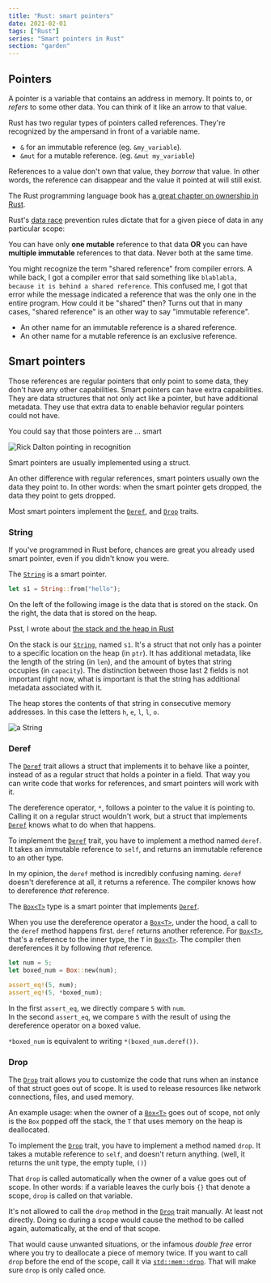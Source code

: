 ```yaml
---
title: "Rust: smart pointers"
date: 2021-02-01
tags: ["Rust"]
series: "Smart pointers in Rust"
section: "garden"
---
```


## Pointers

A pointer is a variable that contains an address in memory.
It points to, or _refers_ to some other data.
You can think of it like an arrow to that value.

Rust has two regular types of pointers called references.
They're recognized by the ampersand in front of a variable name.

- `&` for an immutable reference (eg. `&my_variable`).
- `&mut` for a mutable reference. (eg. `&mut my_variable`)

References to a value don't own that value, they _borrow_ that value.
In other words, the reference can disappear and the value it pointed at will still exist.

<Aside variant="info">

The Rust programming language book has [a great chapter on ownership in Rust](https://doc.rust-lang.org/book/ch04-00-understanding-ownership.html).

</Aside>

<Aside variant="info">

Rust's [data race](https://en.wikipedia.org/wiki/Race_condition) prevention rules dictate that for a given piece of data in any particular scope:

You can have only **one mutable** reference to that data **OR** you can have **multiple immutable** references to that data.
Never both at the same time.

</Aside>

You might recognize the term "shared reference" from compiler errors.
A while back, I got a compiler error that said something like `blablabla, because it is behind a shared reference`.
This confused me, I got that error while the message indicated a reference that was the only one in the entire program.
How could it be "shared" then?
Turns out that in many cases, "shared reference" is an other way to say "immutable reference".

- An other name for an immutable reference is a shared reference.
- An other name for a mutable reference is an exclusive reference.

## Smart pointers

Those references are regular pointers that only point to some data, they don't have any other capabilities.
Smart pointers can have extra capabilities.
They are data structures that not only act like a pointer, but have additional metadata.
They use that extra data to enable behavior regular pointers could not have.

You could say that those pointers are ... smart

![Rick Dalton pointing in recognition](https://i.imgur.com/7RUWtXX.jpg)

Smart pointers are usually implemented using a struct.

An other difference with regular references, smart pointers usually own the data they point to.
In other words: when the smart pointer gets dropped, the data they point to gets dropped.

Most smart pointers implement the [`Deref`](https://doc.rust-lang.org/std/ops/trait.Deref.html), and [`Drop`](https://doc.rust-lang.org/std/ops/trait.Drop.html) traits.

### String

If you've programmed in Rust before, chances are great you already used smart pointer, even if you didn't know you were.

The [`String`](https://doc.rust-lang.org/std/string/struct.String.html) is a smart pointer.

```rust
let s1 = String::from("hello");
```

On the left of the following image is the data that is stored on the stack.
On the right, the data that is stored on the heap.

<Aside variant="info">

Psst, I wrote about [the stack and the heap in Rust](/garden/rust-stack-heap)

</Aside>

On the stack is our [`String`](https://doc.rust-lang.org/std/string/struct.String.html), named `s1`.
It's a struct that not only has a pointer to a specific location on the heap (in `ptr`).
It has additional metadata, like the length of the string (in `len`), and the amount of bytes that string occupies (in `capacity`).
The distinction between those last 2 fields is not important right now, what is important is that the string has additional metadata associated with it.

The heap stores the contents of that string in consecutive memory addresses.
In this case the letters `h`, `e`, `l`, `l`, `o`.

![a String](trpl04-01.svg)

### Deref

The [`Deref`](https://doc.rust-lang.org/std/ops/trait.Deref.html) trait allows a struct that implements it to behave like a pointer, instead of as a regular struct that holds a pointer in a field.
That way you can write code that works for references, and smart pointers will work with it.

The dereference operator, `*`, follows a pointer to the value it is pointing to.
Calling it on a regular struct wouldn't work, but a struct that implements [`Deref`](https://doc.rust-lang.org/std/ops/trait.Deref.html) knows what to do when that happens.

To implement the [`Deref`](https://doc.rust-lang.org/std/ops/trait.Deref.html) trait, you have to implement a method named `deref`.
It takes an immutable reference to `self`, and returns an immutable reference to an other type.

<Aside variant="danger">

In my opinion, the `deref` method is incredibly confusing naming.
`deref` doesn't dereference at all, it returns a reference.
The compiler knows how to dereference _that_ reference.

</Aside>

The [`Box<T>`](https://doc.rust-lang.org/std/boxed/struct.Box.html) type is a smart pointer that implements [`Deref`](https://doc.rust-lang.org/std/ops/trait.Deref.html).

When you use the dereference operator a [`Box<T>`](https://doc.rust-lang.org/std/boxed/struct.Box.html), under the hood, a call to the `deref` method happens first.
`deref` returns another reference.
For [`Box<T>`](https://doc.rust-lang.org/std/boxed/struct.Box.html), that's a reference to the inner type, the `T` in [`Box<T>`](https://doc.rust-lang.org/std/boxed/struct.Box.html).
The compiler then dereferences it by following _that_ reference.

```rust
let num = 5;
let boxed_num = Box::new(num);

assert_eq!(5, num);
assert_eq!(5, *boxed_num);
```

In the first `assert_eq`, we directly compare `5` with `num`.  
In the second `assert_eq`, we compare `5` with the result of using the dereference operator on a boxed value.

`*boxed_num` is equivalent to writing `*(boxed_num.deref())`.

### Drop

The [`Drop`](https://doc.rust-lang.org/std/ops/trait.Drop.html) trait allows you to customize the code that runs when an instance of that struct goes out of scope.
It is used to release resources like network connections, files, and used memory.

An example usage: when the owner of a [`Box<T>`](https://doc.rust-lang.org/std/boxed/struct.Box.html) goes out of scope,
not only is the `Box` popped off the stack, the `T` that uses memory on the heap is deallocated.

To implement the [`Drop`](https://doc.rust-lang.org/std/ops/trait.Drop.html) trait, you have to implement a method named `drop`.
It takes a mutable reference to `self`, and doesn't return anything. (well, it returns the unit type, the empty tuple, `()`)

That `drop` is called automatically when the owner of a value goes out of scope.
In other words: if a variable leaves the curly bois `{}` that denote a scope, `drop` is called on that variable.

<Aside variant="danger">

It's not allowed to call the `drop` method in the [`Drop`](https://doc.rust-lang.org/std/ops/trait.Drop.html) trait manually.
At least not directly.
Doing so during a scope would cause the method to be called again, automatically, at the end of that scope.

That would cause unwanted situations, or the infamous _double free_ error where you try to deallocate a piece of memory twice.
If you want to call `drop` before the end of the scope, call it via [`std::mem::drop`](https://doc.rust-lang.org/std/mem/fn.drop.html).
That will make sure `drop` is only called once.

</Aside>
